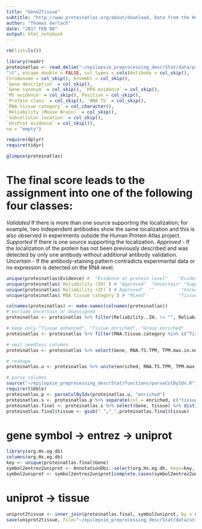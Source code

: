 ```yaml
---
title: "Gene2Tissue"
subtitle: "http://www.proteinatlas.org/about/download, Data from the Human Protein Atlas in TAB format"
author: "Thomas Gerlach"
date: "2017 FEB 08"
output: html_notebook
---
```




```r
rm(list=ls())

library(readr)
proteinatlas <- read_delim("~/epilepsie_preprocessing_descrStat/data/proteinatlas.tab/proteinatlas.txt",
"\t", escape_double = FALSE, col_types = cols(Antibody = col_skip(),
Chromosome = col_skip(), Ensembl = col_skip(),
`Gene description` = col_skip(),
`Gene synonym` = col_skip(), `HPA evidence` = col_skip(),
`MS evidence` = col_skip(), Position = col_skip(),
`Protein class` = col_skip(), `RNA TS` = col_skip(),
`RNA tissue category` = col_character(),
`Reliability (Mouse Brain)` = col_skip(),
`Subcellular location` = col_skip(),
`UniProt evidence` = col_skip()),
na = "empty")

require(dplyr)
require(tidyr)

glimpse(proteinatlas)
```

# The final score leads to the assignment into one of the following four classes:
*Validated* If there is more than one source supporting the localization; for example, two independent antibodies show the same localization and this is also observed in experiments outside the Human Protein Atlas project.
*Supported* If there is one source supporting the localization.
*Approved* - If the localization of the protein has not been previously described and was detected by only one antibody without additional antibody validation.
*Uncertain* - If the antibody-staining pattern contradicts experimental data or no expression is detected on the RNA level.
```r
unique(proteinatlas$Evidence) #  "Evidence at protein level"    "Evidence at transcript level" "No evidence"  
unique(proteinatlas$`Reliability (IH)`) # "Approved"  "Uncertain" "Supported" "" 
unique(proteinatlas$`Reliability (IF)`) # Approved"  ""          "Uncertain" "Supported" "Validated"
unique(proteinatlas$`RNA tissue category`) # "Mixed"            "Tissue enhanced"  "Expressed in all" "Group enriched"   "Tissue enriched"  "Not detected" 

colnames(proteinatlas) <- make.names(colnames(proteinatlas))
# exclude Uncertain or Unassigned
proteinatlas <- proteinatlas %>% filter(Reliability..IH. != "", Reliability..IH. != "Uncertain", Reliability..IF. != "", Reliability..IF. != "Uncertain")

# keep only "Tissue enhanced", "Tissue enriched", "Group enriched"
proteinatlas <- proteinatlas %>% filter(RNA.tissue.category %in% c("Tissue enhanced","Tissue enriched","Group enriched"))

# omit needless columns
proteinatlas <- proteinatlas %>% select(Gene, RNA.TS.TPM, TPM.max.in.non.specific)

# reshape
proteinatlas.u <- proteinatlas %>% unite(enriched, RNA.TS.TPM, TPM.max.in.non.specific, sep = ";")

# parse columns
source("~/epilepsie_preprocessing_descrStat/functions/parseColByIdx.R")
require(tibble)
proteinatlas.p <- parseColByIdx(proteinatlas.u, "enriched")
proteinatlas.s <- proteinatlas.p %>% separate(col = enriched, c("tissue","TPM"), sep=":")
proteinatlas.final <- proteinatlas.s %>% select(Gene, tissue) %>% distinct()
proteinatlas.final$tissue <- gsub(" ","_",proteinatlas.final$tissue)
```

# gene symbol -> entrez -> uniprot
```r
library(org.Hs.eg.db)
columns(org.Hs.eg.db)
key <- unique(proteinatlas.final$Gene)
symbol2entrez2uniprot <- AnnotationDbi::select(org.Hs.eg.db, keys=key, keytype="SYMBOL" ,columns=c("SYMBOL","ENTREZID","UNIPROT")) 
symbol2uniprot <- symbol2entrez2uniprot[complete.cases(symbol2entrez2uniprot),] %>% dplyr::select(-ENTREZID) %>% distinct()
```

# uniprot -> tissue
```r
uniprot2tissue <- inner_join(proteinatlas.final, symbol2uniprot, by = c("Gene" = "SYMBOL")) %>% dplyr::select(UNIPROT, tissue) %>% distinct()
save(uniprot2tissue, file="~/epilepsie_preprocessing_descrStat/data/uniprot2tissue.RData", compress = TRUE)
```


